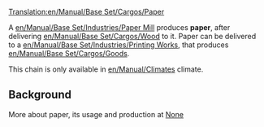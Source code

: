 [[Translation:en/Manual/Base Set/Cargos/Paper]]

{{en/Cargo|name=Paper
|image=en/Paper.png
|produced=[[en/Manual/Base Set/Industries/Paper Mill]]
|accepted=[[en/Manual/Base Set/Industries/Printing Works]]
}}


A [[en/Manual/Base Set/Industries/Paper Mill]] produces '''paper''', after delivering [[en/Manual/Base Set/Cargos/Wood]] to it. Paper can be delivered to a [[en/Manual/Base Set/Industries/Printing Works]], that produces [[en/Manual/Base Set/Cargos/Goods]].

This chain is only available in [[en/Manual/Climates]] climate.


==Background==

More about paper, its usage and production at [https://www.wikipedia.org/wiki/Paper None]